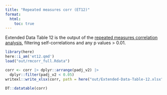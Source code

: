 ```yaml
---
title: "Repeated measures corr (ET12)"
format:
  html:
    toc: true
---
```


Extended Data Table 12 is the output of the [repeated measures correlation analysis](helper-rmcorr.qmd), filtering self-correlations and any p values > 0.01.

```r
library(here)
here::i_am('et12.qmd')
load("out/rmcorr_full.Rdata")

corr <- corr |> dplyr::arrange(padj_v2) |> 
  dplyr::filter(padj_v2 < 0.05)
writexl::write_xlsx(corr, path = here("out/Extended-Data-Table-12.xlsx"))
```

```r
DT::datatable(corr)

```